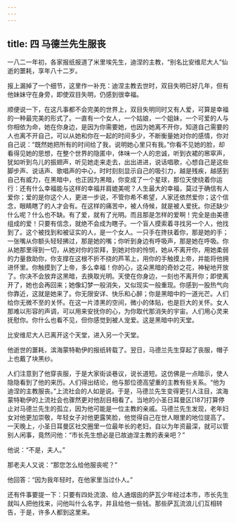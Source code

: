 ```yaml
---
---
---
```

title: 四 马德兰先生服丧
---




一八二一年初，各家报纸报道了米里埃先生，迪涅的主教，“别名比安维尼大人”仙逝的噩耗，享年八十二岁。

报上漏掉了一个细节，这里作一补充：迪涅主教去世时，双目失明已好几年，但有他妹妹守在身旁，即使双目失明，仍感到很幸福。

顺便说一下，在这凡事都不会完美的世界上，双目失明同时又有人爱，可算是幸福的一种最完美的形式了。一直有一个女人，一个姑娘，一个姐妹，一个可爱的人与你相依为命，她在你身边，是因为你需要她，也因为她离不开你，知道自己需要的人也离不开自己，可以从她和你在一起的时间多少，不断衡量她对你的感情，你对自己说：“既然她把所有的时间给了我，说明她心里只有我。”你看不见她的脸，却看得见她的思想，在整个世界的隐匿中，体味一个人的忠诚，听到衣裙的窸窣声，犹如听到鸟儿的振翅声，听见她走来走去，出出进进，说话唱歌，心想自己是这些脚步声、说话声、歌唱声的中心，时时刻刻显示自己的吸引力，越是残疾，越感到自己有威力，在黑暗中，也正因为黑暗，你变成了一个星球，那位天使绕着你运行：还有什么幸福能与这样的幸福并肩媲美呢？人生最大的幸福，莫过于确信有人爱你；爱的是你这个人，更进一步说，不管你希不希望，人家还依然爱你；这个信念，眼睛瞎了的人才会有。在这样的痛苦中，被人侍候，就是被人爱抚。你还缺少什么呢？什么也不缺。有了爱，就有了光明。而且那是怎样的爱啊！完全是由美德组成的爱！只要有信念，就绝不会成为瞎子。一个盲人摸索着寻找另一个人，他找到了。这个被找到和被证实的人，是一个女人。一只手在搀扶着你，那是她的手；一张嘴从你额头轻轻拂过，那是她的嘴；你听到身边有呼吸声，那是她在呼吸。你从她那里得到一切，从她对你的崇拜，到她对你的怜悯，她从不离开你，用她柔弱的力量救助你，你支撑在这根不折不挠的芦苇上，用你的手触摸上帝，并能将他拥进怀里。你触摸到了上帝，多么幸福！你的心，这朵黑暗的奇妙之花，神秘地开放了。你决不会放弃这黑暗，去换取光明。天使在你身边，一刻也不离开你；即使离开了，她也会再回来；她像幻梦一般消失，又似现实一般重现。你感到一股热气向你靠近，这就是她来了。你无限安详、快乐和心醉；你是黑暗中的一道光芒。人们给你无微不至的关怀。在这一片漆黑的空间，微小的体贴，也是巨大的关怀。女人那难以形容的声调，可以用来安抚你的心，为你取代那消失的宇宙。人们用心灵来抚慰你。你什么也看不见，但你感觉到被人宠爱。这是黑暗中的天堂。

比安维尼大人已离开这个天堂，进入另一个天堂。

他逝世的噩耗，滨海蒙特勒伊的报纸转载了。翌日，马德兰先生穿起了丧服，帽子上也戴了块黑纱。

人们注意到了他穿丧服，于是大家街谈巷议，说长道短。这仿佛是一点暗示，使人隐隐看到了他的来历。人们得出结论，他与那位德高望重的主教有些关系。“他为迪涅的主教服丧。”上流社会的人如是说。于是，马德兰先生变得更引人注目，滨海蒙特勒伊的上流社会也骤然更对他刮目相看了。当地的小圣日耳曼区[187]打算停止对马德兰先生的孤立，因为他可能是一位主教的亲戚。马德兰先生发现，老年妇女对他更加崇敬，年轻女子对他更露笑脸，他觉得自己在世人眼里的地位提高了。一天晚上，小圣日耳曼区社交圈里一位最年长的老妇，自以为年资最深，就可以管别人闲事，竟然问他：“市长先生想必是已故迪涅主教的表亲吧？”

他说：“不是，夫人。”

那老夫人又说：“那您怎么给他服丧呢？”

他回答：“因为我年轻时，在他家里当过仆人。”

还有件事要提一下：只要有四处流浪、给人通烟囱的萨瓦少年经过本市，市长先生就叫人把他找来，问他叫什么名字，并且给他一些钱。那些萨瓦流浪儿们互相转告，于是，许多人都到这里来。